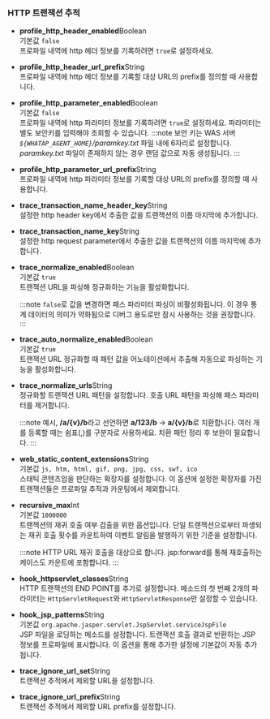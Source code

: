 ### HTTP 트랜잭션 추적

* **profile_http_header_enabled**<span class='type'>Boolean</span><br/>
기본값 `false`<br/>
프로파일 내역에 http 헤더 정보를 기록하려면 `true`로 설정하세요.

* **profile_http_header_url_prefix**<span class='type'>String</span><br/>
프로파일 내역에 http 헤더 정보를 기록할 대상 URL의 prefix를 정의할 때 사용합니다.

* **profile_http_parameter_enabled**<span class='type'>Boolean</span><br/>
  기본값 `false`<br/>
  프로파일 내역에 http 파라미터 정보를 기록하려면 `true`로 설정하세요. 파라미터는 별도 보안키를 입력해야 조회할 수 있습니다.
:::note
보안 키는 WAS 서버 *`${WHATAP_AGENT_HOME}`/paramkey.txt* 파일 내에 6자리로 설정합니다. *paramkey.txt* 파일이 존재하지 않는 경우 랜덤 값으로 자동 생성됩니다.
:::

* **profile_http_parameter_url_prefix**<span class='type'>String</span><br/>
프로파일 내역에 http 파라미터 정보를 기록할 대상 URL의 prefix를 정의할 때 사용합니다.

* **trace_transaction_name_header_key**<span class='type'>String</span><br/>
설정한 http header key에서 추출한 값을 트랜잭션의 이름 마지막에 추가합니다.

* **trace_transaction_name_key**<span class='type'>String</span><br/>
설정한 http request parameter에서 추출한 값을 트랜잭션의 이름 마지막에 추가합니다.

* **trace_normalize_enabled**<span class='type'>Boolean</span><br/>
  기본값 `true`<br/>트랜잭션 URL을 파싱해 정규화하는 기능을 활성화합니다.

  :::note
  `false`로 값을 변경하면 패스 파라미터 파싱이 비활성화됩니다. 이 경우 통계 데이터의 의미가 약화됨으로 디버그 용도로만 잠시 사용하는 것을 권장합니다.
  :::

* **trace_auto_normalize_enabled**<span class='type'>Boolean</span><br/>
기본값 `true`<br/>트랜잭션 URL 정규화할 때 패턴 값을 어노테이션에서 추출해 자동으로 파싱하는 기능을 활성화합니다.

* **trace_normalize_urls**<span class='type'>String</span><br/>
  정규화할 트랜잭션 URL 패턴을 설정합니다. 호출 URL 패턴을 파싱해 패스 파라미터를 제거합니다.

  :::note
  예시, **/a/{v}/b**라고 선언하면 **a/123/b** → **a/{v}/b**로 치환합니다. 여러 개를 등록할 때는 쉼표(,)를 구분자로 사용하세요. 치환 패턴 정리 후 보완이 필요합니다.
  :::

* **web_static_content_extensions**<span class='type'>String</span><br/>
기본값 `js, htm, html, gif, png, jpg, css, swf, ico`<br/>스태틱 콘텐츠임을 판단하는 확장자를 설정합니다. 이 옵션에 설정한 확장자를 가진 트랜잭션들은 프로파일 추적과 카운팅에서 제외합니다.

* **recursive_max**<span class='type'>Int</span><br/>
  기본값 `1000000`<br/>트랜잭션의 재귀 호출 여부 검출을 위한 옵션입니다. 단일 트랜잭션으로부터 파생되는 재귀 호출 횟수를 카운트하여 이벤트 알림을 발행하기 위한 기준을 설정합니다.

  :::note
  HTTP URL 재귀 호출을 대상으로 합니다. jsp:forward를 통해 재호출하는 케이스도 카운트에 포함합니다.
  :::

* **hook_httpservlet_classes**<span class='type'>String</span><br/>
HTTP 트랜잭션의 END POINT를 추가로 설정합니다. 메소드의 첫 번째 2개의 파라미터는 `HttpServletRequest`와 `HttpServletResponse`만 설정할 수 있습니다.

* **hook_jsp_patterns**<span class='type'>String</span><br/>
기본값 `org.apache.jasper.servlet.JspServlet.serviceJspFile`<br/>JSP 파일을 로딩하는 메소드를 설정합니다. 트랜잭션 호출 결과로 반환하는 JSP 정보를 프로파일에 표시합니다. 이 옵션을 통해 추가한 설정에 기본값이 자동 추가됩니다.

* **trace_ignore_url_set**<span class='type'>String</span><br/>
트랜잭션 추적에서 제외할 URL을 설정합니다.

* **trace_ignore_url_prefix**<span class='type'>String</span><br/>
트랜잭션 추적에서 제외할 URL prefix를 설정합니다.
